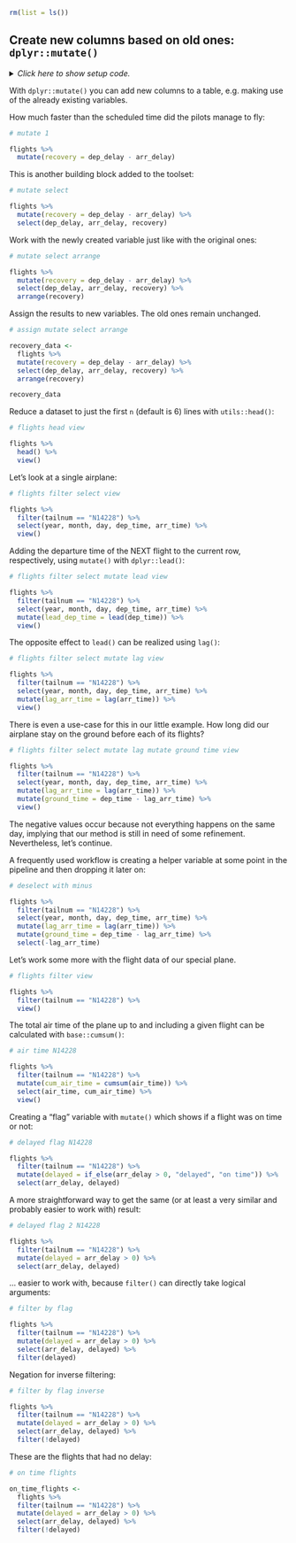 ```r
rm(list = ls())
```


## Create new columns based on old ones: `dplyr::mutate()`

<details><summary>*Click here to show setup code.*</summary>
```r
### Create new columns based on old ones: `dplyr::mutate()`

```
```r
library(tidyverse)
library(nycflights13)

library(conflicted)
conflict_prefer("filter", "dplyr")
conflict_prefer("lag", "dplyr")
```
</details>

With `dplyr::mutate()` you can add new columns to a table, e.g. making use of the already existing variables.

How much faster than the scheduled time did the pilots manage to fly:

```r
# mutate 1
```
```r
flights %>%
  mutate(recovery = dep_delay - arr_delay)
```

This is another building block added to the toolset:

```r
# mutate select
```
```r
flights %>%
  mutate(recovery = dep_delay - arr_delay) %>%
  select(dep_delay, arr_delay, recovery)
```

Work with the newly created variable just like with the original ones:

```r
# mutate select arrange
```
```r
flights %>%
  mutate(recovery = dep_delay - arr_delay) %>%
  select(dep_delay, arr_delay, recovery) %>%
  arrange(recovery)
```

Assign the results to new variables.
The old ones remain unchanged.

```r
# assign mutate select arrange
```
```r
recovery_data <-
  flights %>%
  mutate(recovery = dep_delay - arr_delay) %>%
  select(dep_delay, arr_delay, recovery) %>%
  arrange(recovery)

recovery_data
```

Reduce a dataset to just the first `n` (default is 6) lines with `utils::head()`:

```r
# flights head view
```
```r
flights %>%
  head() %>%
  view()
```

Let's look at a single airplane:

```r
# flights filter select view
```
```r
flights %>%
  filter(tailnum == "N14228") %>%
  select(year, month, day, dep_time, arr_time) %>%
  view()
```

Adding the departure time of the NEXT flight to the current row, respectively, using `mutate()` with `dplyr::lead()`:

```r
# flights filter select mutate lead view
```
```r
flights %>%
  filter(tailnum == "N14228") %>%
  select(year, month, day, dep_time, arr_time) %>%
  mutate(lead_dep_time = lead(dep_time)) %>%
  view()
```

The opposite effect to `lead()` can be realized using `lag()`:

```r
# flights filter select mutate lag view
```
```r
flights %>%
  filter(tailnum == "N14228") %>%
  select(year, month, day, dep_time, arr_time) %>%
  mutate(lag_arr_time = lag(arr_time)) %>%
  view()
```

There is even a use-case for this in our little example.
How long did our airplane stay on the ground before each of its flights?

```r
# flights filter select mutate lag mutate ground time view
```
```r
flights %>%
  filter(tailnum == "N14228") %>%
  select(year, month, day, dep_time, arr_time) %>%
  mutate(lag_arr_time = lag(arr_time)) %>%
  mutate(ground_time = dep_time - lag_arr_time) %>%
  view()
```

The negative values occur because not everything happens on the same day, implying that our method is still in need of some refinement.
Nevertheless, let's continue.

A frequently used workflow is creating a helper variable at some point in the pipeline and then dropping it later on:

```r
# deselect with minus
```
```r
flights %>%
  filter(tailnum == "N14228") %>%
  select(year, month, day, dep_time, arr_time) %>%
  mutate(lag_arr_time = lag(arr_time)) %>%
  mutate(ground_time = dep_time - lag_arr_time) %>%
  select(-lag_arr_time)
```

Let's work some more with the flight data of our special plane.

```r
# flights filter view
```
```r
flights %>%
  filter(tailnum == "N14228") %>%
  view()
```

The total air time of the plane up to and including a given flight can be calculated with `base::cumsum()`:

```r
# air time N14228
```
```r
flights %>%
  filter(tailnum == "N14228") %>%
  mutate(cum_air_time = cumsum(air_time)) %>%
  select(air_time, cum_air_time) %>%
  view()
```

Creating a "flag" variable with `mutate()` which shows if a flight was on time or not:

```r
# delayed flag N14228
```
```r
flights %>%
  filter(tailnum == "N14228") %>%
  mutate(delayed = if_else(arr_delay > 0, "delayed", "on time")) %>%
  select(arr_delay, delayed)
```

A more straightforward way to get the same (or at least a very similar and probably easier to work with) result:

```r
# delayed flag 2 N14228
```
```r
flights %>%
  filter(tailnum == "N14228") %>%
  mutate(delayed = arr_delay > 0) %>%
  select(arr_delay, delayed)
```

... easier to work with, because `filter()` can directly take logical arguments:

```r
# filter by flag
```
```r
flights %>%
  filter(tailnum == "N14228") %>%
  mutate(delayed = arr_delay > 0) %>%
  select(arr_delay, delayed) %>%
  filter(delayed)
```

Negation for inverse filtering:

```r
# filter by flag inverse
```
```r
flights %>%
  filter(tailnum == "N14228") %>%
  mutate(delayed = arr_delay > 0) %>%
  select(arr_delay, delayed) %>%
  filter(!delayed)
```

These are the flights that had no delay:

```r
# on time flights
```
```r
on_time_flights <-
  flights %>%
  filter(tailnum == "N14228") %>%
  mutate(delayed = arr_delay > 0) %>%
  select(arr_delay, delayed) %>%
  filter(!delayed)
```
